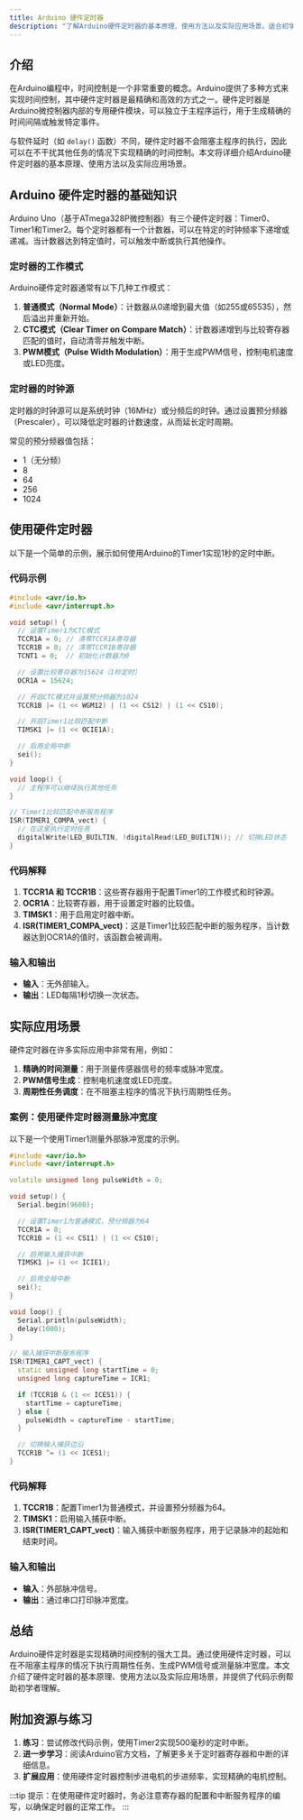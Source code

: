 ```yaml
---
title: Arduino 硬件定时器
description: "了解Arduino硬件定时器的基本原理、使用方法以及实际应用场景。适合初学者学习如何通过硬件定时器实现精确的时间控制。"
---
```


## 介绍

在Arduino编程中，时间控制是一个非常重要的概念。Arduino提供了多种方式来实现时间控制，其中硬件定时器是最精确和高效的方式之一。硬件定时器是Arduino微控制器内部的专用硬件模块，可以独立于主程序运行，用于生成精确的时间间隔或触发特定事件。

与软件延时（如 `delay()` 函数）不同，硬件定时器不会阻塞主程序的执行，因此可以在不干扰其他任务的情况下实现精确的时间控制。本文将详细介绍Arduino硬件定时器的基本原理、使用方法以及实际应用场景。

## Arduino 硬件定时器的基础知识

Arduino Uno（基于ATmega328P微控制器）有三个硬件定时器：Timer0、Timer1和Timer2。每个定时器都有一个计数器，可以在特定的时钟频率下递增或递减。当计数器达到特定值时，可以触发中断或执行其他操作。

### 定时器的工作模式

Arduino硬件定时器通常有以下几种工作模式：

1. **普通模式（Normal Mode）**：计数器从0递增到最大值（如255或65535），然后溢出并重新开始。
2. **CTC模式（Clear Timer on Compare Match）**：计数器递增到与比较寄存器匹配的值时，自动清零并触发中断。
3. **PWM模式（Pulse Width Modulation）**：用于生成PWM信号，控制电机速度或LED亮度。

### 定时器的时钟源

定时器的时钟源可以是系统时钟（16MHz）或分频后的时钟。通过设置预分频器（Prescaler），可以降低定时器的计数速度，从而延长定时周期。

常见的预分频器值包括：
- 1（无分频）
- 8
- 64
- 256
- 1024

## 使用硬件定时器

以下是一个简单的示例，展示如何使用Arduino的Timer1实现1秒的定时中断。

### 代码示例

```cpp
#include <avr/io.h>
#include <avr/interrupt.h>

void setup() {
  // 设置Timer1为CTC模式
  TCCR1A = 0; // 清零TCCR1A寄存器
  TCCR1B = 0; // 清零TCCR1B寄存器
  TCNT1 = 0;  // 初始化计数器为0

  // 设置比较寄存器为15624（1秒定时）
  OCR1A = 15624;

  // 开启CTC模式并设置预分频器为1024
  TCCR1B |= (1 << WGM12) | (1 << CS12) | (1 << CS10);

  // 开启Timer1比较匹配中断
  TIMSK1 |= (1 << OCIE1A);

  // 启用全局中断
  sei();
}

void loop() {
  // 主程序可以继续执行其他任务
}

// Timer1比较匹配中断服务程序
ISR(TIMER1_COMPA_vect) {
  // 在这里执行定时任务
  digitalWrite(LED_BUILTIN, !digitalRead(LED_BUILTIN)); // 切换LED状态
}
```

### 代码解释

1. **TCCR1A 和 TCCR1B**：这些寄存器用于配置Timer1的工作模式和时钟源。
2. **OCR1A**：比较寄存器，用于设置定时器的比较值。
3. **TIMSK1**：用于启用定时器中断。
4. **ISR(TIMER1_COMPA_vect)**：这是Timer1比较匹配中断的服务程序，当计数器达到OCR1A的值时，该函数会被调用。

### 输入和输出

- **输入**：无外部输入。
- **输出**：LED每隔1秒切换一次状态。

## 实际应用场景

硬件定时器在许多实际应用中非常有用，例如：

1. **精确的时间测量**：用于测量传感器信号的频率或脉冲宽度。
2. **PWM信号生成**：控制电机速度或LED亮度。
3. **周期性任务调度**：在不阻塞主程序的情况下执行周期性任务。

### 案例：使用硬件定时器测量脉冲宽度

以下是一个使用Timer1测量外部脉冲宽度的示例。

```cpp
#include <avr/io.h>
#include <avr/interrupt.h>

volatile unsigned long pulseWidth = 0;

void setup() {
  Serial.begin(9600);

  // 设置Timer1为普通模式，预分频器为64
  TCCR1A = 0;
  TCCR1B = (1 << CS11) | (1 << CS10);

  // 启用输入捕获中断
  TIMSK1 |= (1 << ICIE1);

  // 启用全局中断
  sei();
}

void loop() {
  Serial.println(pulseWidth);
  delay(1000);
}

// 输入捕获中断服务程序
ISR(TIMER1_CAPT_vect) {
  static unsigned long startTime = 0;
  unsigned long captureTime = ICR1;

  if (TCCR1B & (1 << ICES1)) {
    startTime = captureTime;
  } else {
    pulseWidth = captureTime - startTime;
  }

  // 切换输入捕获边沿
  TCCR1B ^= (1 << ICES1);
}
```

### 代码解释

1. **TCCR1B**：配置Timer1为普通模式，并设置预分频器为64。
2. **TIMSK1**：启用输入捕获中断。
3. **ISR(TIMER1_CAPT_vect)**：输入捕获中断服务程序，用于记录脉冲的起始和结束时间。

### 输入和输出

- **输入**：外部脉冲信号。
- **输出**：通过串口打印脉冲宽度。

## 总结

Arduino硬件定时器是实现精确时间控制的强大工具。通过使用硬件定时器，可以在不阻塞主程序的情况下执行周期性任务、生成PWM信号或测量脉冲宽度。本文介绍了硬件定时器的基本原理、使用方法以及实际应用场景，并提供了代码示例帮助初学者理解。

## 附加资源与练习

1. **练习**：尝试修改代码示例，使用Timer2实现500毫秒的定时中断。
2. **进一步学习**：阅读Arduino官方文档，了解更多关于定时器寄存器和中断的详细信息。
3. **扩展应用**：使用硬件定时器控制步进电机的步进频率，实现精确的电机控制。

:::tip
提示：在使用硬件定时器时，务必注意寄存器的配置和中断服务程序的编写，以确保定时器的正常工作。
:::